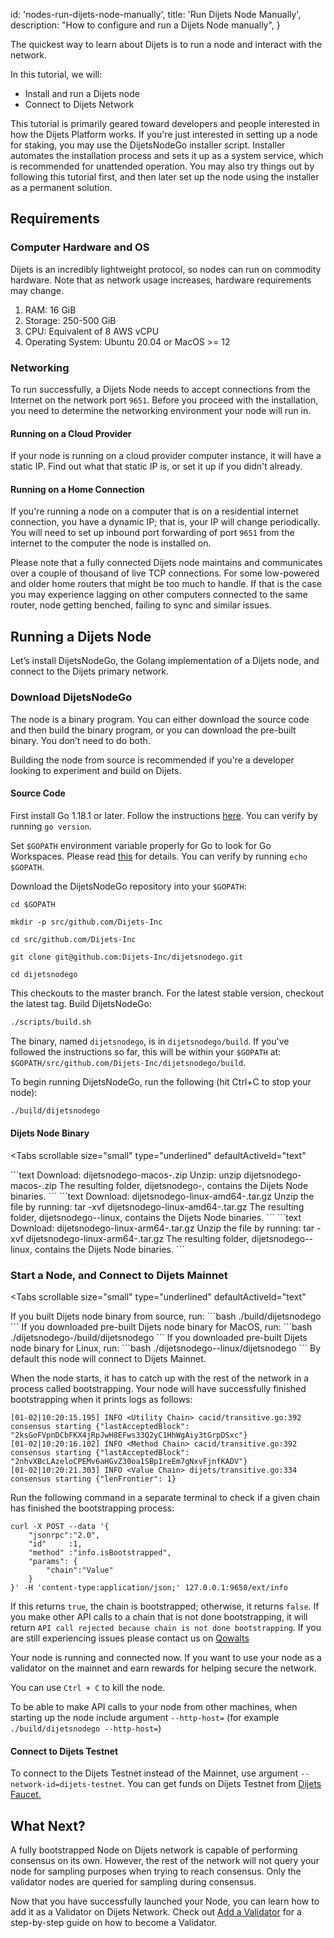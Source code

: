 
  id: 'nodes-run-dijets-node-manually',
  title: 'Run Dijets Node Manually',
  description: "How to configure and run a Dijets Node manually",
}

The quickest way to learn about Dijets is to run a node and interact with the network.

In this tutorial, we will:

- Install and run a Dijets node
- Connect to Dijets Network

This tutorial is primarily geared toward developers and people interested in how
the Dijets Platform works. If you're just interested in setting up a node for
staking, you may use the DijetsNodeGo installer script.  Installer automates
the installation process and sets it up as a system service, which is
recommended for unattended operation. You may also try things out by following
this tutorial first, and then later set up the node using the installer as a
permanent solution.

## Requirements

### Computer Hardware and OS

Dijets is an incredibly lightweight protocol, so nodes can run on commodity
hardware. Note that as network usage increases, hardware requirements may
change.

1. RAM: 16 GiB
1. Storage: 250-500 GiB
1. CPU: Equivalent of 8 AWS vCPU
1. Operating System: Ubuntu 20.04 or MacOS &gt;= 12

### Networking

To run successfully, a Dijets Node needs to accept connections from the Internet
on the network port `9651`. Before you proceed with the installation, you need
to determine the networking environment your node will run in.

#### Running on a Cloud Provider

If your node is running on a cloud provider computer instance, it will have a
static IP. Find out what that static IP is, or set it up if you didn't already.

#### Running on a Home Connection

If you're running a node on a computer that is on a residential internet
connection, you have a dynamic IP; that is, your IP will change periodically.
You will need to set up inbound port forwarding of port `9651` from the internet
to the computer the node is installed on.

<Admonition type="warning">

Please note that a fully connected Dijets node maintains and communicates
over a couple of thousand of live TCP connections. For some low-powered and
older home routers that might be too much to handle. If that is the case you may
experience lagging on other computers connected to the same router, node getting
benched, failing to sync and similar issues.

</Admonition>

## Running a Dijets Node

Let’s install DijetsNodeGo, the Golang implementation of a Dijets node, and
connect to the Dijets primary network.

### Download DijetsNodeGo

The node is a binary program. You can either download the source code and then
build the binary program, or you can download the pre-built binary. You don’t
need to do both.

Building the node from source is recommended if you're a developer looking to
experiment and build on Dijets.

#### **Source Code**

First install Go 1.18.1 or later. Follow the instructions
[here](https://golang.org/doc/install). You can verify by running `go version`.

Set `$GOPATH` environment variable properly for Go to look for Go Workspaces.
Please read [this](./create-local-network#setting-bin-in-your-path) for details. You can verify
by running `echo $GOPATH`.

Download the DijetsNodeGo repository into your `$GOPATH`:

```text
cd $GOPATH
```
```text
mkdir -p src/github.com/Dijets-Inc
```
```text
cd src/github.com/Dijets-Inc
```
```text
git clone git@github.com:Dijets-Inc/dijetsnodego.git
```
```text
cd dijetsnodego
```

<Admonition type="info">
This checkouts to the master branch. For the latest stable version, checkout the latest tag.
</Admonition>
Build DijetsNodeGo:

```bash
./scripts/build.sh
```

The binary, named `dijetsnodego`, is in `dijetsnodego/build`. If you've followed
the instructions so far, this will be within your `$GOPATH` at:
`$GOPATH/src/github.com/Dijets-Inc/dijetsnodego/build`.

To begin running DijetsNodeGo, run the following (hit Ctrl+C to stop your node):

```bash
./build/dijetsnodego
```

#### **Dijets Node Binary**

<Tabs
  scrollable
  size="small"
  type="underlined"
  defaultActiveId="text"
>
<TabPanel id="text" label="Mac OS">
```text
Download: dijetsnodego-macos-<VERSION>.zip
Unzip: unzip dijetsnodego-macos-<VERSION>.zip 
The resulting folder, dijetsnodego-<VERSION>, contains the Dijets Node binaries.
```
</TabPanel>
<TabPanel id="before" label="Linux">
```text
Download: dijetsnodego-linux-amd64-<VERSION>.tar.gz
Unzip the file by running: tar -xvf dijetsnodego-linux-amd64-<VERSION>.tar.gz
The resulting folder, dijetsnodego-<VERSION>-linux, contains the Dijets Node binaries.
```
</TabPanel>
<TabPanel id="after" label="Raspberry Pi">
```text
Download: dijetsnodego-linux-arm64-<VERSION>.tar.gz
Unzip the file by running: tar -xvf dijetsnodego-linux-arm64-<VERSION>.tar.gz
The resulting folder, dijetsnodego-<VERSION>-linux, contains the Dijets Node binaries.
```
</TabPanel>
</Tabs>

### Start a Node, and Connect to Dijets Mainnet

<Tabs
  scrollable
  size="small"
  type="underlined"
  defaultActiveId="text"
>
  <TabPanel id="text" label="Source Builds">
  If you built Dijets node binary from source, run:
  ```bash
  ./build/dijetsnodego
  ```
  </TabPanel>
  <TabPanel id="before" label="Pre-built Mac OS Binaries">
  If you downloaded pre-built Dijets node binary for MacOS, run:
  ```bash
  ./dijetsnodego-<VERSION>/build/dijetsnodego
  ```
  </TabPanel>
  <TabPanel id="after" label="Pre-built Linux Binaries">
  If you downloaded pre-built Dijets node binary for Linux, run:
  ```bash
  ./dijetsnodego-<VERSION>-linux/dijetsnodego
  ```
  </TabPanel>
</Tabs>
By default this node will connect to Dijets Mainnet.

When the node starts, it has to catch up with the rest of the
network in a process called bootstrapping. Your node will have successfully finished bootstrapping
when it prints logs as follows:

```text
[01-02|10:20:15.195] INFO <Utility Chain> cacid/transitive.go:392 consensus starting {"lastAcceptedBlock": "2ksGoFVpnDCbFKX4jRpJwH8EFws33Q2yC1HhWgAiy3tGrpDSxc"}
[01-02|10:20:16.102] INFO <Method Chain> cacid/transitive.go:392 consensus starting {"lastAcceptedBlock": "2nhvXBcLAzeloCPEMv6aHGvZ30oa1SBp1reEm7gNxvFjnfKADV"}
[01-02|10:20:21.303] INFO <Value Chain> dijets/transitive.go:334 consensus starting {"lenFrontier": 1}
```

Run the following command in a separate terminal to check if a given chain has finished the bootstrapping process:

```text
curl -X POST --data '{
    "jsonrpc":"2.0",
    "id"     :1,
    "method" :"info.isBootstrapped",
    "params": {
        "chain":"Value"
    }
}' -H 'content-type:application/json;' 127.0.0.1:9650/ext/info
```

If this returns `true`, the chain is bootstrapped; otherwise, it returns
`false`. If you make other API calls to a chain that is not done bootstrapping,
it will return `API call rejected because chain is not done bootstrapping`. If
you are still experiencing issues please contact us on
[Qowalts](https://redirect.dijets.io/#/#dijets-support:dijets.org)

Your node is running and connected now. If you want to use your node as a
validator on the mainnet and earn rewards for helping secure the network.

You can use `Ctrl + C` to kill the node.

To be able to make API calls to your node from other machines, when starting up
the node include argument `--http-host=` (for example `./build/dijetsnodego
--http-host=`)

#### Connect to Dijets Testnet

To connect to the Dijets Testnet instead of the Mainnet, use argument
`--network-id=dijets-testnet`. You can get funds on Dijets Testnet from
[Dijets Faucet.](https://faucet.dijets.io/)

## What Next?

A fully bootstrapped Node on Dijets network is capable of performing consensus on its own.
However, the rest of the network will not query your node for sampling purposes when trying to reach consensus.
Only the validator nodes are queried for sampling during consensus.

Now that you have successfully launched your Node, you can learn how to add it as a Validator on Dijets Network.
Check out [Add a Validator](validator-nodes) for a step-by-step guide on how to become a Validator.


